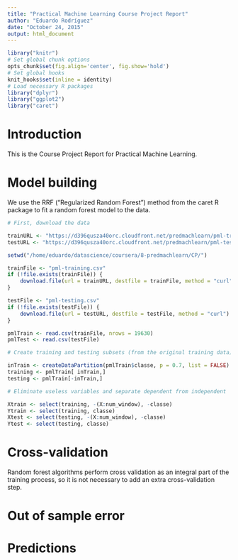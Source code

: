 ```yaml
---
title: "Practical Machine Learning Course Project Report"
author: "Eduardo Rodríguez"
date: "October 24, 2015"
output: html_document
---
```


```r
library("knitr")
# Set global chunk options
opts_chunk$set(fig.align='center', fig.show='hold')
# Set global hooks
knit_hooks$set(inline = identity)
# Load necessary R packages
library("dplyr")
library("ggplot2")
library("caret")
```

# Introduction

This is the Course Project Report for Practical Machine Learning.

# Model building

We use the RRF ("Regularized Random Forest") method from the caret R package
to fit a random forest model to the data.

```r
# First, download the data

trainURL <- "https://d396qusza40orc.cloudfront.net/predmachlearn/pml-training.csv"
testURL <- "https://d396qusza40orc.cloudfront.net/predmachlearn/pml-testing.csv"

setwd("/home/eduardo/datascience/coursera/8-predmachlearn/CP/")

trainFile <- "pml-training.csv"
if (!file.exists(trainFile)) {
    download.file(url = trainURL, destfile = trainFile, method = "curl")
}

testFile <- "pml-testing.csv"
if (!file.exists(testFile)) {
    download.file(url = testURL, destfile = testFile, method = "curl")
}

pmlTrain <- read.csv(trainFile, nrows = 19630)
pmlTest <- read.csv(testFile)

# Create training and testing subsets (from the original training data)

inTrain <- createDataPartition(pmlTrain$classe, p = 0.7, list = FALSE)
training <- pmlTrain[ inTrain,]
testing <- pmlTrain[-inTrain,]

# Eliminate useless variables and separate dependent from independent

Xtrain <- select(training, -(X:num_window), -classe)
Ytrain <- select(training, classe)
Xtest <- select(testing, -(X:num_window), -classe)
Ytest <- select(testing, classe)
```

# Cross-validation

Random forest algorithms perform cross validation as an integral part
of the training process, so it is not necessary to add an extra
cross-validation step.

# Out of sample error

# Predictions

